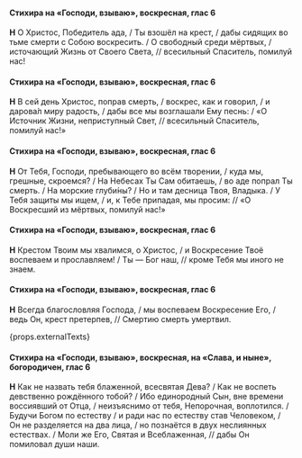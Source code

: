 #### Стихира на «Господи, взываю», воскресная, глас 6

**Н** О Христос, Победитель ада, / Ты взошёл на крест, / дабы сидящих во тьме смерти с Собою воскресить. / О свободный среди мёртвых, / источающий Жизнь от Своего Света, // всесильный Спаситель, помилуй нас!

#### Стихира на «Господи, взываю», воскресная, глас 6

**Н** В сей день Христос, поправ смерть, / воскрес, как и говорил, / и дарова́л миру радость, / дабы все мы возглашали Ему песнь: / «О Источник Жизни, неприступный Свет, // всесильный Спаситель, помилуй нас!»

#### Стихира на «Господи, взываю», воскресная, глас 6

**Н** От Тебя, Господи, пребывающего во всём творении, / куда мы, грешные, скроемся? / На Небесах Ты Сам обитаешь, / во аде попрал Ты смерть. / На морские глуби́ны? / Но и там десница Твоя, Владыка. / У Тебя защиты мы ищем, / и, к Тебе припадая, мы просим: // «О Воскресший из мёртвых, помилуй нас!»

#### Стихира на «Господи, взываю», воскресная, глас 6

**Н** Крестом Твоим мы хвалимся, о Христос, / и Воскресение Твоё воспеваем и прославляем! / Ты — Бог наш, // кроме Тебя мы иного не знаем.

#### Стихира на «Господи, взываю», воскресная, глас 6

**Н** Всегда благословляя Господа, / мы воспеваем Воскресение Его, / ведь Он, крест претерпев, // Смертию смерть умертвил.

{props.externalTexts}

#### Стихира на «Господи, взываю», воскресная, на «Слава, и ныне», богородичен, глас 6

**Н** Как не назвать тебя блаженной, всесвятая Дева? / Как не воспеть девственно рождённого тобой? / Ибо единородный Сын, вне времени воссиявший от Отца, / неизъяснимо от тебя, Непорочная, воплотился. / Будучи Богом по естеству / и ради нас по естеству став Человеком, / Он не разделяется на два лица, / но познаётся в двух неслиянных естествах. / Моли же Его, Святая и Всеблаженная, // дабы Он помиловал души наши.
